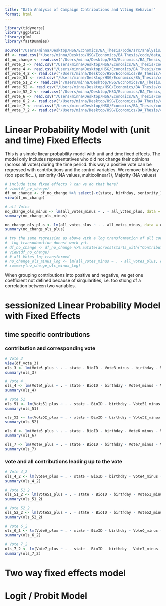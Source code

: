 ```yaml
---
title: "Data Analysis of Campaign Contributions and Voting Behavior"
format: html
---
```


```r
library(tidyverse)
library(ggplot2)
library(plm)
library(fastDummies)

source("/Users/minna/Desktop/HSG/Economics/BA_Thesis/code/src/analysis/analysis_prep_functions.R")
df <- read.csv("/Users/minna/Desktop/HSG/Economics/BA_Thesis/code/data/analysis/df.csv")
df_no_change <- read.csv("/Users/minna/Desktop/HSG/Economics/BA_Thesis/code/data/analysis/df_no_change.csv")
df_vote_3 <- read.csv("/Users/minna/Desktop/HSG/Economics/BA_Thesis/code/data/analysis/df_vote_3.csv")
df_vote_4 <- read.csv("/Users/minna/Desktop/HSG/Economics/BA_Thesis/code/data/analysis/df_vote_4.csv")
df_vote_4_2 <- read.csv("/Users/minna/Desktop/HSG/Economics/BA_Thesis/code/data/analysis/df_vote_4_2.csv")
df_vote_51 <- read.csv("/Users/minna/Desktop/HSG/Economics/BA_Thesis/code/data/analysis/df_vote_51.csv")
df_vote_51_2 <- read.csv("/Users/minna/Desktop/HSG/Economics/BA_Thesis/code/data/analysis/df_vote_51_2.csv")
df_vote_52 <- read.csv("/Users/minna/Desktop/HSG/Economics/BA_Thesis/code/data/analysis/df_vote_52.csv")
df_vote_52_2 <- read.csv("/Users/minna/Desktop/HSG/Economics/BA_Thesis/code/data/analysis/df_vote_52_2.csv")
df_vote_6 <- read.csv("/Users/minna/Desktop/HSG/Economics/BA_Thesis/code/data/analysis/df_vote_6.csv")
df_vote_6_2 <- read.csv("/Users/minna/Desktop/HSG/Economics/BA_Thesis/code/data/analysis/df_vote_6_2.csv")
df_vote_7 <- read.csv("/Users/minna/Desktop/HSG/Economics/BA_Thesis/code/data/analysis/df_vote_7.csv")
df_vote_7_2 <- read.csv("/Users/minna/Desktop/HSG/Economics/BA_Thesis/code/data/analysis/df_vote_7_2.csv")
```

# Linear Probability Model with (unit and time) Fixed Effects

This is a simple linear probability model with unit and time fixed effects. The model only includes representatives who did not change their opinions (across all votes) during the time period. this way a positive vote can be regressed with contributions and the control variables. 
We remove birthday (too specific...), seniority (NA values, multicolinear?), Majority (NA values)
```r
# include time fixed effects ? can we do that here?
# view(df_no_change)
df_no_change <- df_no_change %>% select(-c(state, birthday, seniority_114, seniority_115, seniority_116, seniority_117, Dmajority_113, Dmajority_114, Dmajority_115, Dmajority_116, Dmajority_117))
view(df_no_change)

# all Votes
no_change_ols_minus <- lm(all_votes_minus ~ . - all_votes_plus, data = df_no_change)
summary(no_change_ols_minus)

no_change_ols_plus <- lm(all_votes_plus ~ . - all_votes_minus, data = df_no_change)
summary(no_change_ols_plus)
```


```r
# try the same regression as above with a log transformation of all contributions
#  log transodemation doenst work yet.
# df_no_change <- df_no_change %>% mutate(across(starts_with("Contribution")), ~ log(.))
# view(df_no_change)
# # all Votes log transformed
# no_change_ols_minus_log <- lm(all_votes_minus ~ . - all_votes_plus, data = df_no_change)
# summary(no_change_ols_minus_log)

```

When grouping contributions into positive and negative, we get one coefficient not defined because of singularities, i.e. too strong of a correlation between two variables. 

# sessionized Linear Probability Model with Fixed Effects
## time specific contributions 
### contribution and corresponding vote
```r
# Vote 3
view(df_vote_3)
ols_3 <- lm(Vote3_plus ~ . - state - BioID - Vote3_minus - birthday - Vote3 - Vote_change_dummy, data = df_vote_3)
summary(ols_3)

# Vote 4
ols_4 <- lm(Vote4_plus ~ . - state - BioID - birthday - Vote4_minus - Vote4 - Vote_change_dummy, data = df_vote_4)
summary(ols_4)

# Vote 51
ols_51 <- lm(Vote51_plus ~ . - state - BioID - birthday - Vote51_minus - Vote51 - Vote_change_dummy, data = df_vote_51)
summary(ols_51)

ols_52 <- lm(Vote52_plus ~ . - state - BioID - birthday - Vote52_minus - Vote52 - Vote_change_dummy, data = df_vote_52)
summary(ols_52)

ols_6 <- lm(Vote6_plus ~ . - state - BioID - birthday - Vote6_minus - Vote6 - Vote_change_dummy, data = df_vote_6)
summary(ols_6)

ols_7 <- lm(Vote7_plus ~ . - state - BioID - birthday - Vote7_minus - Vote7 - Vote_change_dummy, data = df_vote_7)
summary(ols_7)


```

### vote and all contributions leading up to the vote
```r
# Vote 4_2
ols_4_2 <- lm(Vote4_plus ~ . - state - BioID - birthday - Vote4_minus - Vote4 - Vote_change_dummy - Vote4_NA, data = df_vote_4_2)
summary(ols_4_2)

# Vote 51_2
ols_51_2 <- lm(Vote51_plus ~ . - state - BioID - birthday - Vote51_minus - Vote51 - Vote_change_dummy - Vote51_NA, data = df_vote_51_2)
summary(ols_51_2)

# Vote 52_2
ols_52_2 <- lm(Vote52_plus ~ . - state - BioID - birthday - Vote52_minus - Vote52 - Vote_change_dummy - Vote52_NA, data = df_vote_52_2)
summary(ols_52_2)

# Vote 6_2
ols_6_2 <- lm(Vote6_plus ~ . - state - BioID - birthday - Vote6_minus - Vote6 - Vote_change_dummy - Vote6_NA, data = df_vote_6_2)
summary(ols_6_2)

# Vote 7_2
ols_7_2 <- lm(Vote7_plus ~ . - state - BioID - birthday - Vote7_minus - Vote7 - Vote_change_dummy - Vote7_NA, data = df_vote_7_2)
summary(ols_7_2)

```

# Two way fixed effects model

# Logit / Probit Model 